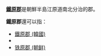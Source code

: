 {{noteTA
|G1=Korea
|G2=Korea Comparison
}}
'''[[鐵原郡|鐵原郡]]'''是朝鮮半島江原道南北分治的郡。

'''鐵原郡'''還可以指：
*[[鐵原郡_(韓國)|鐵原郡 (韓國)]]
*{{link-ko|鐵原郡 (選區)|철원군 (선거구)}}
*[[铁原郡_(朝鲜)|铁原郡 (朝鲜)]]
{{Disambiguation|cat=三字亚洲地名消歧义}}
